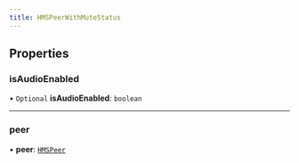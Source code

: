 ```yaml
---
title: HMSPeerWithMuteStatus
---
```


## Properties

### isAudioEnabled

• `Optional` **isAudioEnabled**: `boolean`

---

### peer

• **peer**: [`HMSPeer`](/api-references/javascript/v2/interfaces/HMSPeer)
